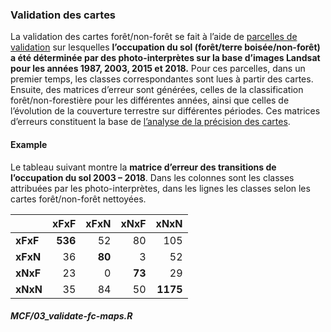 
### Validation des cartes

La validation des cartes forêt/non-forêt se fait à l'aide de [parcelles de validation](#SSTS-validation-plots) sur lesquelles **l'occupation du sol (forêt/terre boisée/non-forêt) a été déterminée par des photo-interprètes sur la base d'images Landsat pour les années 1987, 2003, 2015 et 2018.** Pour ces parcelles, dans un premier temps, les classes correspondantes sont lues à partir des cartes. Ensuite, des matrices d'erreur sont générées, celles de la classification forêt/non-forestière pour les différentes années, ainsi que celles de l'évolution de la couverture terrestre sur différentes périodes. Ces matrices d'erreurs constituent la base de [l'analyse de la précision des cartes](#FCC-map-precision).



#### Example {-}

Le tableau suivant montre la **matrice d'erreur des transitions de l'occupation du sol 2003 -- 2018**. Dans les colonnes sont les classes attribuées par les photo-interprètes, dans les lignes les classes selon les cartes forêt/non-forêt nettoyées.

|          |     xFxF |     xFxN |     xNxF |     xNxN |
|:-------- | --------:| --------:| --------:| --------:|
| **xFxF** |  **536** |     52   |     80   |    105   | 
| **xFxN** |     36   |   **80** |      3   |     52   | 
| **xNxF** |     23   |      0   |   **73** |     29   | 
| **xNxN** |     35   |     84   |     50   | **1175** | 

#### _MCF/03_validate-fc-maps.R_ {-}

```r
```


